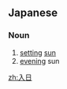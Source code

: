 ==Japanese==
{{ja-kanjitab|入|日}}

===Noun===
{{ja-noun|いりひ}}

# [[setting]] [[sun]]
# [[evening]] sun

[[zh:入日]]